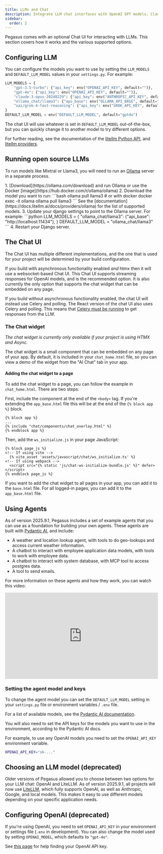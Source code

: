 ```yaml
---
title: LLMs and Chat
description: Integrate LLM chat interfaces with OpenAI GPT models, Claude, or local models using Ollama. Supports streaming, async APIs, and multiple authentication methods.
sidebar:
  order: 2
---
```



Pegasus comes with an optional Chat UI for interacting with LLMs.
This section covers how it works and the various supported options.

## Configuring LLM

You can configure the models you want to use by setting the `LLM_MODELS` and `DEFAULT_LLM_MODEL`
values in your `settings.py`. For example:

```python
LLM_MODELS = {
    "gpt-3.5-turbo": {"api_key": env("OPENAI_API_KEY", default="")},
    "gpt-4o": {"api_key": env("OPENAI_API_KEY", default="")},
    "claude-3-opus-20240229": {"api_key": env("ANTHROPIC_API_KEY", default="")},
    "ollama_chat/llama3": {"api_base": env("OLLAMA_API_BASE", default="http://localhost:11434")},  # requires a running ollama instance
    "xai/grok-4-fast-reasoning": {"api_key": env("GROK_API_KEY", default="")},
}
DEFAULT_LLM_MODEL = env("DEFAULT_LLM_MODEL", default="gpt4o")
```

The chat UI will use whatever is set in `DEFAULT_LLM_MODEL` out-of-the-box, but you can quickly change it
to another model to try different options.

For further reading, see the documentation of the [litellm Python API](https://docs.litellm.ai/docs/completion),
and [litellm providers](https://docs.litellm.ai/docs/providers).

## Running open source LLMs

To run models like Mixtral or Llama3, you will need to run an [Ollama](https://ollama.com/) server in a separate process.

<Steps>
1. [Download](https://ollama.com/download) and run Ollama or use the Docker [image](https://hub.docker.com/r/ollama/ollama)
2. Download the model you want to run:
   ```bash
   ollama pull llama3
   # or with docker
   docker exec -it ollama ollama pull llama3
   ```
   See the [documentation](https://docs.litellm.ai/docs/providers/ollama) for the list of supported models.
3. Update your django settings to point to the Ollama server. For example:
   ```python
   LLM_MODELS = {
       "ollama_chat/llama3": {"api_base": "http://localhost:11434"},
   }
   DEFAULT_LLM_MODEL = "ollama_chat/llama3"
   ```
4. Restart your Django server.
</Steps>

## The Chat UI

The Chat UI has multiple different implementations, and the one that is used for your project will be determined
 by your build configuration.

If you build with asynchronous functionality enabled *and* htmx then it will use a websocket-based Chat UI.
This Chat UI supports streaming responses for OpenAI models, and is the recommended option.
It is also currently the only option that supports the chat widget that can be embedded on any page.

If you build without asynchronous functionality enabled, the chat UI will instead use Celery and polling.
The React version of the chat UI also uses Celery and polling.
This means that [Celery must be running](/celery) to get responses from the LLM.

### The Chat widget

*The chat widget is currently only available if your project is using HTMX and Async.*

The chat widget is a small component that can be embedded on any page of your app.
By default, it is included in your `chat_home.html` file, so you can view a demo of the widget
from the "AI Chat" tab in your app.

#### Adding the chat widget to a page

To add the chat widget to a page, you can follow the example in `chat_home.html`.
There are two steps:

First, include the component at the end of the `<body>` tag.
If you're extending the `app_base.html` file this will be at the end of the `{% block app %}` block.

```jinja
{% block app %}
...
{% include "chat/components/chat_overlay.html" %}
{% endblock app %}
```

Then, add the `ws_initialize.js` in your page JavaScript:

```jinja
{% block page_js %}
<!-- If using vite -->
  {% vite_asset 'assets/javascript/chat/ws_initialize.ts' %}
<!-- If using webpack -->
  <script src="{% static 'js/chat-ws-initialize-bundle.js' %}" defer></script>
{% endblock page_js %}
```

If you want to add the chat widget to all pages in your app, you can add it to the `base.html` file.
For all logged-in pages, you can add it to the `app_base.html` file.

## Using Agents

As of version 2025.9.1, Pegasus includes a set of example agents that you can use as a foundation for building
your own agents. These agents are built with [Pydantic AI](https://docs.pydantic-ai.com/), and include:

- A weather and location lookup agent, with tools to do geo-lookups and access current weather information.
- A chatbot to interact with employee application data models, with tools to work with employee data.
- A chatbot to interact with system database, with MCP tool to access postgres data.
- A tool to send emails.

For more information on these agents and how they work, you can watch this video:

<div style="position: relative; padding-bottom: 56.25%; height: 0; overflow: hidden; max-width: 100%; height: auto; margin-bottom: 1em;">
    <iframe src="https://www.youtube.com/embed/Z33IBfgVbxI" frameborder="0" allowfullscreen style="position: absolute; top: 0; left: 0; width: 100%; height: 100%;"></iframe>
</div>


### Setting the agent model and keys

To change the agent model you can set the `DEFAULT_LLM_MODEL` setting in your `settings.py` file or
environment variables / `.env` file.

For a list of available models, see the [Pydantic AI documentation](https://ai.pydantic.dev/models/overview/).

You will also need to set the API keys for the models you want to use in the environment,
 according to the Pydantic AI docs.

 For example, to use any OpenAI models you need to set the `OPENAI_API_KEY` environment variable.

```bash
OPENAI_API_KEY="sk-..."
```

## Choosing an LLM model (deprecated)

Older versions of Pegasus allowed you to choose between two options for your LLM chat: OpenAI and LiteLLM.
As of version 2025.9.1, all projects will now use [LiteLLM](https://docs.litellm.ai/docs/),
which fully supports OpenAI, as well as Anthropic, Google, and local models.
This makes it easy to use different models depending on your specific application needs.

## Configuring OpenAI (deprecated)

If you're using OpenAI, you need to set `OPENAI_API_KEY` in your environment or settings file (`.env` in development).
You can also change the model used by setting `OPENAI_MODEL`, which defaults to `"gpt-4o"`.

See [this page](https://help.openai.com/en/articles/4936850-where-do-i-find-my-secret-api-key) for help
finding your OpenAI API key.
